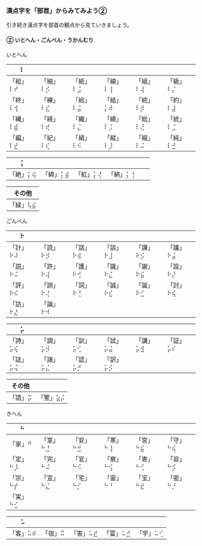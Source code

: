 
### 漢点字を「部首」からみてみよう②

引き続き漢点字を部首の観点から見ていきましょう。

#### ② いとへん・ごんべん・うかんむり

いとへん

| ⠇        |          |          |          |          |          |
| -------- | -------- | -------- | -------- | -------- | -------- |
| 「絵」⠇⠞ | 「細」⠇⡪ | 「紙」⠇⣨ | 「線」⠇⢸ | 「組」⠇⢼ | 「級」⠇⡌ |
| 「終」⠇⢺ | 「練」⠇⣎ | 「給」⠇⣬ | 「結」⡅⠾ | 「続」⠇⡺ | 「約」⠇⣼ |
| 「縄」⠇⣾ | 「経」⠇⢞ | 「織」⠇⣌ | 「績」⠇⡨ | 「総」⠇⢜ | 「統」⠇⣈ |
| 「編」⠇⣞ | 「紀」⠇⢎ | 「絹」⠇⠪ | 「縦」⠇⡸ | 「縮」⠇⠬ | 「純」⠇⣚ |

| ⡅        |          |          |          |     |     |
| -------- | -------- | -------- | -------- | --- | --- |
| 「絶」⡅⢮ | 「綿」⡅⣾ | 「紅」⡅⢜ | 「納」⡅⢘ |     |     |

| その他   |
| -------- |
| 「緑」⢧⣮ |

ごんべん

| ⠗        |          |          |          |          |          |
| -------- | -------- | -------- | -------- | -------- | -------- |
| 「計」⠗⠼ | 「読」⠗⡺ | 「話」⠗⢾ | 「談」⠗⣸ | 「課」⠗⡪ | 「議」⠗⣬ |
| 「説」⠗⠬ | 「許」⠗⢼ | 「護」⠗⢚ | 「識」⠗⣌ | 「謝」⠗⣮ | 「設」⠗⡜ |
| 「評」⠗⠮ | 「誤」⠗⢜ | 「詞」⠗⢘ | 「誠」⠗⣎ | 「誕」⠗⣊ | 「討」⠗⢮ |
| 「訪」⠗⣜ | 「論」⠗⠺ |          |          |          |          |

| ⡥        |          |          |          |          |          |
| -------- | -------- | -------- | -------- | -------- | -------- |
| 「詩」⡥⢮ | 「調」⡥⡺ | 「訓」⡥⢊ | 「試」⡥⣬ | 「講」⡥⣺ | 「証」⡥⠎ |
| 「誌」⡥⢬ | 「諸」⡥⣌ | 「認」⡥⡚ | 「訳」⡥⡪ |          |          |

| その他  |          |
| ------- | -------- |
| 「語」⡭ | 「警」⣵⡬ |

きへん

| ⠓        |          |          |          |          |          |
| -------- | -------- | -------- | -------- | -------- | -------- |
| 「家」⠛  | 「室」⠓⣘ | 「安」⠓⣚ | 「寒」⠓⢸ | 「宮」⠓⣮ | 「守」⠓⢮ |
| 「定」⠓⡸ | 「完」⠓⠬ | 「官」⠓⠪ | 「察」⠓⢪ | 「寄」⠓⢊ | 「容」⠓⡪ |
| 「宗」⠓⡞ | 「宣」⠓⣌ | 「宅」⠓⡊ | 「宙」⠓⠘ | 「宝」⠓⣞ | 「密」⠓⡘ |
| 「実」⠓⣊ |          |          |          |          |          |

| ⠥        |         |          |          |          |
| -------- | ------- | -------- | -------- | -------- |
| 「客」⠥⠾ | 「宿」⠭ | 「害」⠥⣞ | 「富」⠥⣚ | 「宇」⠥⢊ |

<br />
<PracticeTouch
  question="Q2 「設計」を入力してください。"
  answer="設計"
  length={2}
  brailleDotCount={8}
/>
<br />
<PracticeTouch
  question="Q3 「宇宙」を入力してください。"
  answer="宇宙"
  length={2}
  brailleDotCount={8}
/>
